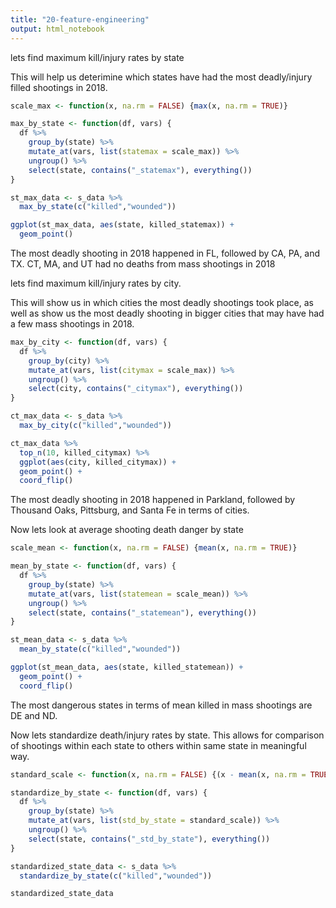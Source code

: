 ```yaml
---
title: "20-feature-engineering"
output: html_notebook
---
```


lets find maximum kill/injury rates by state

This will help us deterimine which states have had the most deadly/injury filled shootings in 2018.
```r
scale_max <- function(x, na.rm = FALSE) {max(x, na.rm = TRUE)}

max_by_state <- function(df, vars) {
  df %>% 
    group_by(state) %>% 
    mutate_at(vars, list(statemax = scale_max)) %>% 
    ungroup() %>% 
    select(state, contains("_statemax"), everything())
}

st_max_data <- s_data %>% 
  max_by_state(c("killed","wounded"))

ggplot(st_max_data, aes(state, killed_statemax)) +
  geom_point()
```

The most deadly shooting in 2018 happened in FL, followed by CA, PA, and TX. CT, MA, and UT had no deaths from mass shootings in 2018 

lets find maximum kill/injury rates by city.

This will show us in which cities the most deadly shootings took place, as well as show us the most deadly shooting in bigger cities that may have had a few mass shootings in 2018.
```r
max_by_city <- function(df, vars) {
  df %>% 
    group_by(city) %>% 
    mutate_at(vars, list(citymax = scale_max)) %>% 
    ungroup() %>% 
    select(city, contains("_citymax"), everything())
}

ct_max_data <- s_data %>% 
  max_by_city(c("killed","wounded"))

ct_max_data %>% 
  top_n(10, killed_citymax) %>% 
  ggplot(aes(city, killed_citymax)) +
  geom_point() +
  coord_flip()
```

The most deadly shooting in 2018 happened in Parkland, followed by Thousand Oaks, Pittsburg, and Santa Fe in terms of cities.


Now lets look at average shooting death danger by state

```r
scale_mean <- function(x, na.rm = FALSE) {mean(x, na.rm = TRUE)}

mean_by_state <- function(df, vars) {
  df %>% 
    group_by(state) %>% 
    mutate_at(vars, list(statemean = scale_mean)) %>% 
    ungroup() %>% 
    select(state, contains("_statemean"), everything())
}

st_mean_data <- s_data %>% 
  mean_by_state(c("killed","wounded"))

ggplot(st_mean_data, aes(state, killed_statemean)) +
  geom_point() +
  coord_flip()
```
The most dangerous states in terms of mean killed in mass shootings are DE and ND.

Now lets standardize death/injury rates by state.
This allows for comparison of shootings within each state to others within same state in meaningful way.
```r
standard_scale <- function(x, na.rm = FALSE) {(x - mean(x, na.rm = TRUE)) / sd(x, na.rm = TRUE)}

standardize_by_state <- function(df, vars) {
  df %>% 
    group_by(state) %>% 
    mutate_at(vars, list(std_by_state = standard_scale)) %>% 
    ungroup() %>% 
    select(state, contains("_std_by_state"), everything())
}

standardized_state_data <- s_data %>% 
  standardize_by_state(c("killed","wounded"))

standardized_state_data

```

